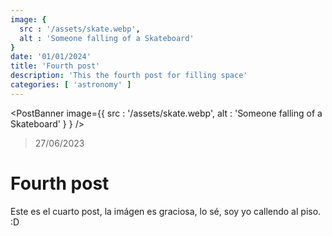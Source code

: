 ```yaml
---
image: {
  src : '/assets/skate.webp',
  alt : 'Someone falling of a Skateboard'
}
date: '01/01/2024'
title: 'Fourth post'
description: 'This the fourth post for filling space'
categories: [ 'astronomy' ]
---
```


<PostBanner image={{
  src : '/assets/skate.webp',
  alt : 'Someone falling of a Skateboard'
}
} />

> 27/06/2023

# Fourth post

Este es el cuarto post, la imágen es graciosa, lo sé, soy yo callendo al piso.  :D
